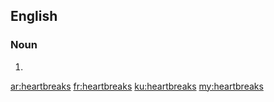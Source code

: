 ==English==

===Noun===
{{head|en|plural}}

# {{plural of|heartbreak|lang=en|nocat=1}}

[[ar:heartbreaks]]
[[fr:heartbreaks]]
[[ku:heartbreaks]]
[[my:heartbreaks]]
